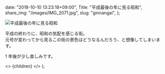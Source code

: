 
  date: "2018-10-10 13:23:18+09:00",
  Title: "平成最後の年に見る昭和",
  share_img: "/images/IMG_2071.jpg",
  slug: "ginnangai",
};

![平成最後の年に見る昭和](/images/IMG_2071.jpg)

平成の終わりに、昭和の気配を感じる街。<br />
元号が変わってから見るこの街の景色はどうなるんだろう、と想像してしまいます。

1 年後が少し楽しみです。

  <>
    <Head>
      <title>{meta.Title} | 異郷好実</title>
    </Head>
    <PostLayout meta={meta}>{children}</PostLayout>
  </>
);
